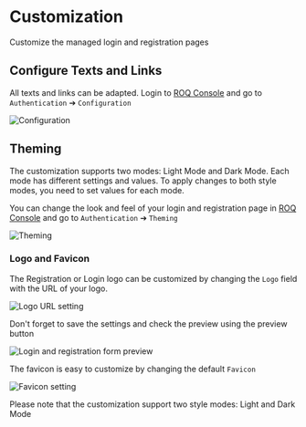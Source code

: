 
# Customization

Customize the managed login and registration pages

## Configure Texts and Links

All texts and links can be adapted. Login to 
[ROQ Console](https://console.roq.tech/settings/authentication-form/theming) and go to `Authentication` ➔ `Configuration`

![Configuration](/new-auth-configuration.png)


## Theming

<Callout type="info" emoji="ℹ️">
The customization supports two modes: Light Mode and Dark Mode. Each mode has different settings and values. To apply changes to both style modes, you need to set values for each mode.
</Callout>

You can change the look and feel of your login and registration page in 
[ROQ Console](https://console.roq.tech/settings/authentication-form/theming) and go to `Authentication` ➔ `Theming`

![Theming](/new-auth-theming.png)

### Logo and Favicon

The Registration or Login logo can be customized by changing the `Logo` field with the URL of your logo.

![Logo URL setting](/logo-url.png)

Don't forget to save the settings and check the preview using the preview button

![Login and registration form preview](/login-registration-preview.png)

The favicon is easy to customize by changing the default `Favicon`

![Favicon setting](/favicon-custom-upload.png)

Please note that the customization support two style modes: Light and Dark Mode
